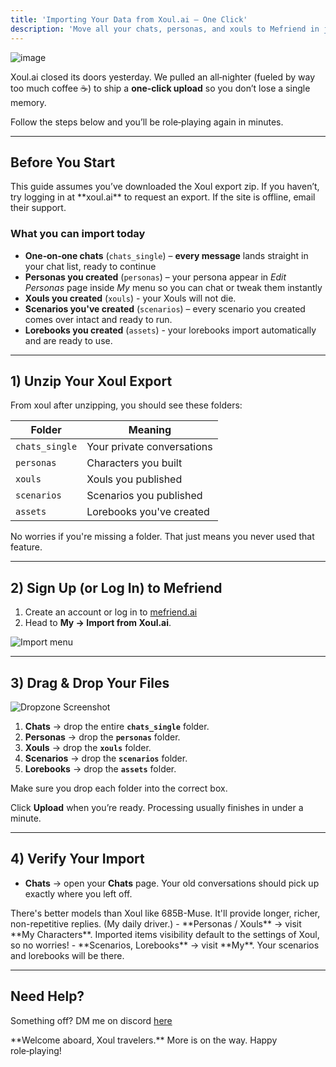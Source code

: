 ```yaml
---
title: 'Importing Your Data from Xoul.ai — One Click'
description: 'Move all your chats, personas, and xouls to Mefriend in just a few clicks.'
---
```


![image](https://media0.giphy.com/media/v1.Y2lkPTc5MGI3NjExcWZ4aWNraGYycGlmNXl3amRtdGRwd2FreGd0eXZmbW1nb2RrZTE3NSZlcD12MV9pbnRlcm5hbF9naWZfYnlfaWQmY3Q9Zw/oJWr5OoELEMagjrt67/giphy.gif)

Xoul.ai closed its doors yesterday. We pulled an all‑nighter (fueled by way too much coffee ☕) to ship a **one-click upload** so you don’t lose a single memory.

Follow the steps below and you’ll be role‑playing again in minutes.

---

## Before You Start

<Note>
This guide assumes you’ve downloaded the Xoul export zip. If you haven’t, try logging in at **xoul.ai** to request an export. If the site is offline, email their support.
</Note>

### What you can import today
- **One‑on‑one chats** (`chats_single`) – **every message** lands straight in your chat list, ready to continue
- **Personas you created** (`personas`) – your persona appear in *Edit Personas* page inside *My* menu so you can chat or tweak them instantly
- **Xouls you created** (`xouls`) - your Xouls will not die.
- **Scenarios you've created** (`scenarios`) – every scenario you created comes over intact and ready to run.
- **Lorebooks you created** (`assets`) - your lorebooks import automatically and are ready to use.

---

## 1) Unzip Your Xoul Export

From xoul after unzipping, you should see these folders:

| Folder | Meaning |
| --- | --- |
| `chats_single` | Your private conversations |
| `personas` | Characters you built |
| `xouls` | Xouls you published |
| `scenarios` | Scenarios you published |
| `assets` | Lorebooks you've created |

No worries if you're missing a folder. That just means you never used that feature.

---

## 2) Sign Up (or Log In) to Mefriend

1. Create an account or log in to [mefriend.ai](https://mefriend.ai)
2. Head to **My → Import from Xoul.ai**.

![Import menu](/images/import_xoul/menu.png)

---

## 3) Drag & Drop Your Files

![Dropzone Screenshot](/images/import_xoul/dropzone.png)

1. **Chats** → drop the entire **`chats_single`** folder.  
2. **Personas** → drop the **`personas`** folder.  
3. **Xouls** → drop the **`xouls`** folder.  
4. **Scenarios** → drop the **`scenarios`** folder.
5. **Lorebooks** → drop the **`assets`** folder.

Make sure you drop each folder into the correct box.

Click **Upload** when you’re ready. Processing usually finishes in under a minute.

---

## 4) Verify Your Import

- **Chats** → open your **Chats** page. Your old conversations should pick up exactly where you left off.  
<Note>
There's better models than Xoul like 685B-Muse. It'll provide longer, richer, non-repetitive replies. (My daily driver.)
</Note>
- **Personas / Xouls** → visit **My Characters**. Imported items visibility default to the settings of Xoul, so no worries!
- **Scenarios, Lorebooks** → visit **My**. Your scenarios and lorebooks will be there.


---

## Need Help?

Something off? DM me on discord [here](discord.com/users/1011464168982978690)

<Note>
  **Welcome aboard, Xoul travelers.**  
  More is on the way. Happy role‑playing!
</Note>